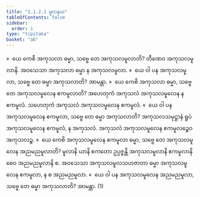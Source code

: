 ```yaml
---
title: "2.1.2.1 မူလနယ"
tableOfContents: false
sidebar:
  order: 1
type: "tipitaka"
basket: "ab"
---
```



<DynamicBreadcrumb />

<Division number="62">

<Paragraph number="136">
»  ယေ ကေစိ အကုသလာ ဓမ္မာ, သဗ္ဗေ တေ အကုသလမူလာတိ?
</Paragraph>

<Paragraph number="137">
တီဏေဝ အကုသလမူလာနိ. အဝသေသာ အကုသလာ ဓမ္မာ န အကုသလမူလာ.
</Paragraph>

<Paragraph number="138">
«  ယေ ဝါ ပန အကုသလမူလာ, သဗ္ဗေ တေ ဓမ္မာ အကုသလာတိ? အာမန္တာ.
</Paragraph>

</Division>
<Division number="63">

<Paragraph number="139">
»  ယေ ကေစိ အကုသလာ ဓမ္မာ, သဗ္ဗေ တေ အကုသလမူလေန ဧကမူလာတိ?
</Paragraph>

<Paragraph number="140">
အဟေတုကံ အကုသလံ အကုသလမူလေန န ဧကမူလံ. သဟေတုကံ အကုသလံ အကုသလမူလေန ဧကမူလံ.
</Paragraph>

<Paragraph number="141">
«  ယေ ဝါ ပန အကုသလမူလေန ဧကမူလာ, သဗ္ဗေ တေ ဓမ္မာ အကုသလာတိ?
</Paragraph>

<Paragraph number="142">
အကုသလသမုဋ္ဌာနံ ရူပံ အကုသလမူလေန ဧကမူလံ, န အကုသလံ. အကုသလံ အကုသလမူလေန ဧကမူလဉ္စေဝ အကုသလဉ္စ.
</Paragraph>

</Division>
<Division number="64">

<Paragraph number="143">
»  ယေ ကေစိ အကုသလမူလေန ဧကမူလာ ဓမ္မာ, သဗ္ဗေ တေ အကုသလမူလေန အညမညမူလာတိ?
</Paragraph>

<Paragraph number="144">
မူလာနိ ယာနိ ဧကတော ဥပ္ပဇ္ဇန္တိ အကုသလမူလာနိ ဧကမူလာနိ စေဝ အညမညမူလာနိ စ. အဝသေသာ အကုသလမူလသဟဇာတာ ဓမ္မာ အကုသလမူလေန ဧကမူလာ, န စ အညမညမူလာ.
</Paragraph>

<Paragraph number="145">
«  ယေ ဝါ ပန အကုသလမူလေန အညမညမူလာ, သဗ္ဗေ တေ ဓမ္မာ အကုသလာတိ? အာမန္တာ. (1)
</Paragraph>
</Division>